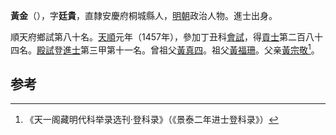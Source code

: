 '''黃金'''（{{bd|1413年||？}}），字'''廷貴'''，直隸安慶府桐城縣人，[[明朝|明朝]]政治人物。進士出身。

順天府鄉試第八十名。[[天顺_(明朝)|天順]]元年（1457年），參加丁丑科[[會試|會試]]，得[[貢士|貢士]]第二百八十四名。[[殿試|殿試]]登[[進士|進士]]第三甲第十一名。曾祖父[[黃真四|黃真四]]。祖父[[黃福珊|黃福珊]]。父亲[[黃宗敬|黃宗敬]]<ref>《天一阁藏明代科举录选刊·登科录》（《景泰二年进士登科录》）</ref>。

==参考==
{{reflist}}
{{明朝人物小作品}}
{{天順元年丁丑科殿試金榜}}